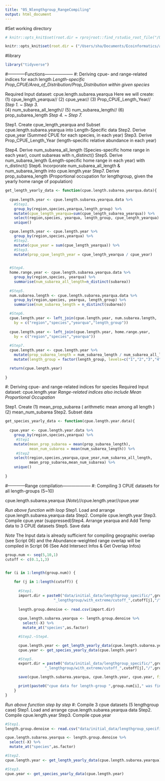 ```yaml
---
title: "05_Nlengthgroup_RangeCompiling"
output: html_document
---
```

#Set working directory
```r

# knitr::opts_knit$set(root.dir = rprojroot::find_rstudio_root_file("/Users/jhih-shengliu/Desktop/Fish_overlap/NS-IBTS/NS-IBTS_JSL/"))

knitr::opts_knit$set(root.dir = ("/Users/sha/Documents/Ecoinformatics/a1_Meta_Overlap/Analysis/"))
```

#library
```r

library("tidyverse")


```

#------------Functions--------------------
#<Function>: Deriving cpue- and range-related indices for each length
*Length-specific Prop_CPUE/Area_of_Distribution/Prop_Distribution within given species*

Required Input dataset: cpue.length.subarea.yearqua
Here we will create:
(1) cpue_length_yearqua// (2) cpue_year// (3) Prop_CPUE_Length_Year// *Step 1. ~ Step 3.*  
(4) num_subarea_all_length// (5) num_subarea_length// (6) prop_subarea_length *Step 4. ~ Step 7.*


Step1. Create cpue_length_yearqua and Subset cpue.length.subarea.yearqua into Length-Specific data
Step2. Derive cpue_year (Summed CPUE for each species, in each year)
Step3. Derive Prop_CPUE_Length_Year (length-specific relative abundance in each year)

Step4. Derive num_subarea_all_length (Species-specific home range in each year), count subareas with n_distinct()
Step5. Derive num_subarea_length (Length-specific home range in each year) with n_distinct()
Step6. Incorporate num_subarea_all_length & num_subarea_length into cpue.length.year
Step7. Derive prop_subarea_length (Proportional occupation for lengthgroup, given the yearly home range of population)

```r
get_length_yearly_data <- function(cpue.length.subarea.yearqua.data){
  
  cpue.length.year <- cpue.length.subarea.yearqua.data %>%
    #Step1.
    group_by(region,species,yearqua,length_group) %>%
    mutate(cpue_length_yearqua=sum(cpue_length_subarea_yearqua)) %>%
    select(region,species, yearqua, length_group, cpue_length_yearqua) %>%
    unique()

  cpue.length.year <- cpue.length.year %>%
    group_by(region,species,yearqua) %>%
    #Step2.
    mutate(cpue_year = sum(cpue_length_yearqua)) %>%
    #Step3.
    mutate(prop_cpue_length_year = cpue_length_yearqua / cpue_year)

    
  #Step4.
  home.range.year <- cpue.length.subarea.yearqua.data %>%
    group_by(region,species, yearqua) %>%
    summarise(num_subarea_all_length=n_distinct(subarea))
  
  #Step5. 
  num.subarea.length <- cpue.length.subarea.yearqua.data %>%
    group_by(region,species, yearqua, length_group) %>%
    summarise(num_subarea_length = n_distinct(subarea)) 

  #Step6.
  cpue.length.year <- left_join(cpue.length.year, num.subarea.length, 
    by = c("region","species","yearqua","length_group"))
  
  cpue.length.year <- left_join(cpue.length.year, home.range.year, 
    by = c("region","species","yearqua"))
 
  #Step7.
  cpue.length.year <- cpue.length.year %>%  
    mutate(prop_subarea_length = num_subarea_length / num_subarea_all_length) %>% 
    mutate(length_group = factor(length_group, levels=c("1","2","3","4","5","6","7","8","9","10")))

  return(cpue.length.year)
  
}

```


#<Function>: Deriving cpue- and range-related indices for species
Required Input dataset: cpue.length.year
*Range-related indices also include Mean Proportional Occupation*

Step1. Create (1) mean_prop_subarea ( arithmetic mean among all length ) 
              (2) mean_num_subarea
Step2. Subset data

```r
get_species_yearly_data <- function(cpue.length.year.data){
 
  cpue.year <- cpue.length.year.data %>% 
    group_by(region,species,yearqua) %>%
     #Step1
    mutate(mean_prop_subarea = mean(prop_subarea_length),
           mean_num_subarea = mean(num_subarea_length)) %>%
     #Step2
    select(region,species,yearqua,cpue_year,num_subarea_all_length,
           mean_prop_subarea,mean_num_subarea) %>%
    unique()
  
}

```

#------------Range compilation--------------------
#<With Loop>: Compiling 3 CPUE datasets for all length-groups (5~10)

cpue.length.subarea.yearqua (*Note*)//cpue.length.year//cpue.year

*Run above function with loop*
Step1. Load and arrange cpue.length.subarea.yearqua data
Step2. Compile cpue.length.year
Step3. Compile cpue.year
(suppressed)Step4. Arrange yearqua and Add Temp data to 3 CPUE datasets
Step5. Save data

*Note* The Input data is already sufficient for compiling geographic overlap (see Script 06) and 
the Abundance-weighted range overlap will be compiled in Script 06 
(See Add Intersect Infos & Get Overlap Infos) 
```r

group.num <- seq(5,10,1)
cutoff <- c(0.1,1,3)


for (i in 1:length(group.num)) {
    
    for (j in 1:length(cutoff)) {
      
      #Step1.
      import.dir = paste0("data/initial_data/lengthgroup_specific/",group.num[i],
                      "_lengthgroup/with_extreme/cutoff_",cutoff[j],"/",group.num[i],"_lengthgroup_denoise.csv")
    
      length.group.denoise <- read.csv(import.dir) 
    
      cpue.length.subarea.yearqua <- length.group.denoise %>% 
        select(-X) %>% 
        mutate_at("species",as.factor)

      #Step2.~Step4.

      cpue.length.year <- get_length_yearly_data(cpue.length.subarea.yearqua)
      cpue.year <- get_species_yearly_data(cpue.length.year)

      #Step5.
      export.dir = paste0("data/initial_data/lengthgroup_specific/",group.num[i],
                  "_lengthgroup/with_extreme/cutoff_",cutoff[j],"/",group.num[i],"_lengthgroup_cpue_compiled.RData")

      save(cpue.length.subarea.yearqua, cpue.length.year, cpue.year, file = export.dir)

      print(paste0("cpue data for length-group ",group.num[i]," was finished"))
    }
}
```


*Run above function step by step*
#<without loop>: Compile 3 cpue datasets (5 lengthgroup case)
Step1. Load and arrange cpue.length.subarea.yearqua data
Step2. Compile cpue.length.year
Step3. Compile cpue.year
```r
#Step1.
length.group.denoise <- read.csv("data/initial_data/lengthgroup_specific/5_lengthgroup/with_extreme/cutoff_1/5_lengthgroup_denoise.csv")

cpue.length.subarea.yearqua <- length.group.denoise %>% 
  select(-X) %>% 
  mutate_at("species",as.factor)

#Step2.
cpue.length.year <- get_length_yearly_data(cpue.length.subarea.yearqua)

#Step3.
cpue.year <- get_species_yearly_data(cpue.length.year)
```
















